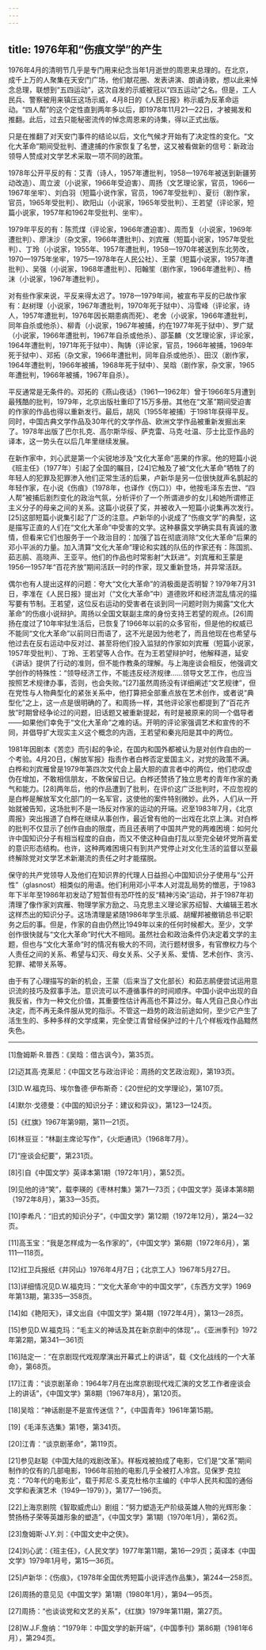 ```yaml
---
---
---
```

title: 1976年和“伤痕文学”的产生
---



1976年4月的清明节几乎是专门用来纪念当年1月逝世的周恩来总理的。在北京，成千上万的人聚集在天安门广场，他们献花圈、发表讲演、朗诵诗歌，想以此来悼念总理，联想到“五四运动”，这次自发的示威被冠以“四五运动”之名。但是，工人民兵、警察被用来镇压这场示威，4月8日的《人民日报》称示威为反革命运动。“四人帮”的这个定性直到两年多以后，即1978年11月21—22日，才被揭发和推翻。此后，过去只能秘密流传的悼念周恩来的诗集，得以正式出版。

只是在推翻了对天安门事件的结论以后，文化气候才开始有了决定性的变化。“文化大革命”期间受批判、遭逮捕的作家恢复了名誉，这又被看做新的信号：新政治领导人赞成对文学艺术采取一项不同的政策。

1978年公开平反的有：艾青（诗人，1957年遭批判，1958—1976年被送到新疆劳动改造）、周立波（小说家，1966年受迫害）、周扬（文艺理论家，官员，1966—1967年坐牢）、刘白羽（短篇小说作家，官员，1967年受批判）、夏衍（剧作家，官员，1965年受批判）、欧阳山（小说家，1965年受批判）、王若望（评论家，短篇小说家，1957年和1962年受批判、坐牢）。

1979年平反的有：陈荒煤（评论家，1966年遭迫害）、周而复（小说家，1969年遭批判）、廖沫沙（杂文家，1966年遭批判）、刘宾雁（短篇小说家，1957年受批判）、丁玲（小说家，1955年、1957年遭批判，1958—1970年被送到东北劳改，1970—1975年坐牢，1975—1978年在人民公社）、王蒙（短篇小说家，1957年遭批判）、吴强（小说家，1968年遭批判）、阳翰笙（剧作家，1966年遭批判）、杨沫（小说家，1967年遭批判）。

对有些作家来说，平反来得太迟了。1978—1979年间，被宣布平反的已故作家有：赵树理（小说家，1967年遭批判，1970年死于狱中）、冯雪峰（评论家，诗人，1957年遭批判，1976年因长期患病而死）、老舍（小说家，1966年遭批判，同年自杀或他杀）、柳青（小说家，1967年被捕，约在1977年死于狱中）、罗广斌（小说家，1966年遭批判，1967年自杀或他杀）、邵荃麟（文艺理论家，评论家，1964年遭批判，1971年死于狱中）、陶铸（评论家，官员，1966年被捕，1969年死于狱中）、邓拓（杂文家，1966年遭批判，同年自杀或他杀）、田汉（剧作家，1964年遭批判，1966年被捕，1968年死于狱中）、吴晗（剧作家，杂文家，1965年遭批判，1966年被捕，1967年自杀）。

平反通常是无条件的。邓拓的《燕山夜话》（1961—1962年）曾于1966年5月遭到最残酷的批判，1979年，北京出版社重印了15万多册。其他在“文革”期间受迫害的作家的作品也得以重新发行。最后，胡风（1955年被捕）于1981年获得平反。同时，中国古典文学作品及30年代的文学作品、欧洲文学作品被重新发掘出来了。1978年出版了巴尔扎克、高尔斯华绥、萨克雷、马克·吐温、莎士比亚作品的译本，这一势头在以后几年里继续发展。

在新作家中，刘心武是第一个尖锐地涉及“文化大革命”恶果的作家。他的短篇小说《班主任》（1977年）引起了全国的瞩目，[24]它触及了被“文化大革命”牺牲了的年轻人的犯罪及犯罪渗入他们正常生活的后果，卢新华是另一位很快就声名鹊起的年轻作家，在小说《伤痕》（1978年，也译作《伤口》）中，他按毛泽东去世、“四人帮”被捕后剧烈变化的政治气氛，分析评价了一个所谓进步的女儿和她所谓修正主义分子的母亲之间的关系。这篇小说获了奖，并被收入一短篇小说集再次发行。[25]这部短篇小说集引起了广泛的注意。卢新华的小说成了“伤痕文学”的典型，这是描写正直的人们在“文化大革命”中受害的文学。这种暴露文学确实具有真诚的激情，但看来它们也服务于一个政治目的：加强了旨在彻底消除“文化大革命”后果的邓小平派的力量。加入清算“文化大革命”理论和实践的队伍的作家还有：陈国凯、茹志鹃、高晓声、王亚平。他们的作品也时常影射“大跃进”。刘宾雁和王蒙是1956—1957年“百花齐放”期间活跃一时的作家，现又重新登场，并异常活跃。

偶尔也有人提出这样的问题：夸大“文化大革命”的消极面是否明智？1979年7月31日，李准在《人民日报》提出对（“文化大革命”中）道德败坏和经济混乱情况的描写要有节制。王若望，这位反右运动的受害者在谈到同一问题时则为揭露“文化大革命”的伤痕小说辩护。周扬以全国文联副主席的身份支持王若望的观点。[26]周扬在度过了10年牢狱生活后，已恢复了1966年以前的众多官衔，但是他的权威已不能同“文化大革命”以前同日而语了，这不光是因为他老了，而且他现在也希望与他过去在反右运动中反对过、甚至将他们投入监狱的作家如刘宾雁（短篇小说家，1957年受批判）、丁玲、王若望等人合作。在为王若望辩护时，他解释道，延安《讲话》提供了行动的准则，但不能作教条的理解。与上海座谈会相反，他强调文学创作的特殊性：“领导经济工作，不能违反经济规律……领导文艺工作，也应当按照艺术规律办事，否则，也会失败。”[27]虽然周扬没有详细阐述“文艺规律”，但在党性与人物典型化的紧张关系中，他打算把全部重点放在艺术创作，或者说“典型化”之上，这一点是很明确的了。和周扬一样，其他评论家也都提到了“百花齐放”时期曾经争论过的问题，旧话题又被重新提起，有时是被原来的同一个倡导者——如果他们幸免于“文化大革命”之难的话。开明的评论家强调艺术和宣传的不同，并倡导扩大现实主义这个概念的内涵，王若望和秦兆阳是其中的两位。

1981年因剧本《苦恋》而引起的争论，在国内和国外都被认为是对创作自由的一个考验。4月20日，《解放军报》指责作者白桦否定爱国主义，对党的政策不满。白桦和刘宾雁曾是1979年第四次文代会上最大胆的直言者中的两位，他们悲叹虚伪在增加，不敢相信朋友，不敢保留日记。白桦还赞扬了独立思考的青年作家的勇气和能力。[28]两年后，他的作品遭到了批判，在评价这广泛批判时，不应忽视的是白桦是解放军文化部门的一名军官，这使他的案件特别微妙。此外，人们从一开始就被告知，这场批判不是一场反对作家的运动的开端。迟至1983年7月，《北京周报》突出报道了白桦在继续从事创作，最近曾有他的一出戏在北京上演。对白桦的批判不仅显示了创作自由的限度，而且还表明了中国共产党的两难困境：如何允许中国知识分子有相当程度的自由，而又不使这种自由打乱以至完全破坏党所喜爱的意识形态结构。也许，这种两难困境只有到共产党停止对文化生活的监督以至最终解除党对文学艺术新潮流的责任之时才能摆脱。

保守的共产党领导人及他们在知识界的代理人日益担心中国知识分子使用与“公开性”（glasnost）相类似的用语。他们利用邓小平本人对混乱局势的憎恶，于1983年下半年至1986年初发动了短暂但有恐吓性的反“精神污染”运动，并于1987年初清理了像作家刘宾雁、物理学家方励之、马克思主义理论家苏绍智、大编辑王若水这样杰出的知识分子。这场清理是紧随1986年学生示威、胡耀邦被撤销总书记职务之后的事。但是，作家的自由仍然比1949年以来的任何时候都大。至少，文学创作很快就与“文化大革命”时代大不相同。虽然社会和政治条件仍决定着文学的主题，但也与“文化大革命”时的情况有极大的不同，流行题材很多，有官僚权力与个人责任之间的关系、希望与幻灭、母女关系、父子关系、爱情、艺术创作、贪污、犯罪、裙带关系等。

由于有了心理描写的新的机会，王蒙（后来当了文化部长）和茹志鹃便尝试运用意识流的技巧及叙事手法。意识流可以不遵循事件的时间顺序。中国小说中出现的自我反省，作为一种文化价值，其重要性估计再高也不算过分。每人凭自己良心作出决定，而不再无条件服从党的指示。不管这一趋势的政治前途如何，至少它产生了活生生的、多种多样的文学成果，完全使江青曾经保护过的十几个样板戏作品黯然失色。



***



[1]詹姆斯·R.普西：《吴晗：借古讽今》，第35页。

[2]迈其高·克莱尼：《中国文艺与政治评论：周扬的文艺政治观》，第193页。

[3]D.W.福克玛、埃尔鲁德·伊布斯奇：《20世纪的文学理论》，第107页。

[4]默尔·戈德曼：《中国的知识分子：建议和异议》，第123—124页。

[5]《红旗》1967年第9期，第11—21页。

[6]林豆豆：“林副主席论写作”，《火炬通讯》（1968年7月）。

[7]“座谈会纪要”，第231页。

[8]引自《中国文学》英译本第1期（1972年1月），第52页。

[9]见他的诗“笑”，载李瑛的《枣林村集》第71—73页；《中国文学》英译本第8期（1972年8月），第33—35页。

[10]李希凡：“旧式的知识分子”，《中国文学》第12期（1972年12月），第24—32页。

[11]高玉宝：“我是怎样成为一名作家的”，《中国文学》第6期（1972年6月），第111—118页。

[12]红卫兵报纸《井冈山》1976年4月7日；《北京工人》1967年5月27日。

[13]详细情况见D.W.福克玛：“‘文化大革命’中的中国文学”，《东西方文学》1969年第13期，第335—358页。

[14]如《艳阳天》，译文出自《中国文学》第4期（1972年4月），第13—28页。

[15]参见D.W.福克玛：“毛主义的神话及其在新京剧中的体现”，。《亚洲季刊》1972年第2期，第341—361页

[16]陆定一：“在京剧现代戏观摩演出开幕式上的讲话”，载《文化战线的一个大革命》，第68页。

[17]江青：“谈京剧革命：1964年7月在出席京剧现代戏汇演的文艺工作者座谈会上的讲话”，《中国文学》第8期（1967年8月），第120页。

[18]吴晗：“神话剧是不是宣传迷信？”，《中国青年》1961年第15期。

[19]《毛泽东选集》第1卷，第341页。

[20]江青：“谈京剧革命”，第119页。

[21]参见赵聪《中国大陆的戏剧改革》。样板戏被拍成了电影，它们是“文革”期间制作的仅有的几部电影，1966年前拍的电影几乎全被打人冷宫。见保罗·克拉克：“70年代的电影业”，载于邦尼·S.麦克杜格尔主编的《中华人民共和国的通俗文学和表演艺术（1949—1979）》，第177—196页。

[22]上海京剧院《智取威虎山》剧组：“努力塑造无产阶级英雄人物的光辉形象：赞扬杨子荣等英雄形象的塑造”，《中国文学》第1期（1970年1月），第62页。

[23]詹姆斯·J.Y.刘：《中国文史中之侠》。

[24]刘心武：《班主任》，《人民文学》1977年第11期，第16—29页；英译本《中国文学》1979年1月号，第15—36页。

[25]卢新华：《伤痕》，《1978年全国优秀短篇小说评选作品集》，第244—258页。

[26]周扬的意见见《中国文学》第1期（1980年1月），第94—95页。

[27]周扬：“也谈谈党和文艺的关系”，《红旗》1979年第11期，第27页。

[28]W.J.F.詹纳：“1979年：中国文学的新开端”，《中国季刊》第86期（1981年6月），第294页。